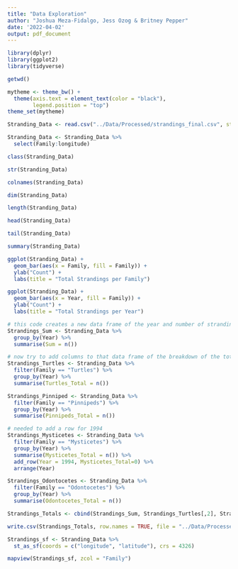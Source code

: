 ```yaml
---
title: "Data Exploration"
author: "Joshua Meza-Fidalgo, Jess Ozog & Britney Pepper"
date: '2022-04-02'
output: pdf_document
---
```


```r
library(dplyr)
library(ggplot2)
library(tidyverse)

getwd()

mytheme <- theme_bw() +
  theme(axis.text = element_text(color = "black"), 
        legend.position = "top")
theme_set(mytheme)
```


```r
Stranding_Data <- read.csv("../Data/Processed/strandings_final.csv", stringsAsFactors = TRUE)

Stranding_Data <- Stranding_Data %>%
  select(Family:longitude)
```


```r
class(Stranding_Data)

str(Stranding_Data)

colnames(Stranding_Data)

dim(Stranding_Data)

length(Stranding_Data)
```

```r
head(Stranding_Data)

tail(Stranding_Data)
```

```r
summary(Stranding_Data)
```

```r
ggplot(Stranding_Data) +
  geom_bar(aes(x = Family, fill = Family)) +
  ylab("Count") +
  labs(title = "Total Strandings per Family")

ggplot(Stranding_Data) +
  geom_bar(aes(x = Year, fill = Family)) +
  ylab("Count") +
  labs(title = "Total Strandings per Year")
```
```r
# this code creates a new data frame of the year and number of strandings that year
Strandings_Sum <- Stranding_Data %>%
  group_by(Year) %>%
  summarise(Sum = n())

# now try to add columns to that data frame of the breakdown of the totals of each group
Strandings_Turtles <- Stranding_Data %>%
  filter(Family == "Turtles") %>%
  group_by(Year) %>%
  summarise(Turtles_Total = n())

Strandings_Pinniped <- Stranding_Data %>%
  filter(Family == "Pinnipeds") %>%
  group_by(Year) %>%
  summarise(Pinnipeds_Total = n())

# needed to add a row for 1994
Strandings_Mysticetes <- Stranding_Data %>%
  filter(Family == "Mysticetes") %>%
  group_by(Year) %>%
  summarise(Mysticetes_Total = n()) %>%
  add_row(Year = 1994, Mysticetes_Total=0) %>%
  arrange(Year)

Strandings_Odontocetes <- Stranding_Data %>%
  filter(Family == "Odontocetes") %>%
  group_by(Year) %>%
  summarise(Odontocetes_Total = n())

Strandings_Totals <- cbind(Strandings_Sum, Strandings_Turtles[,2], Strandings_Pinniped[,2], Strandings_Mysticetes[,2], Strandings_Odontocetes[,2])

write.csv(Strandings_Totals, row.names = TRUE, file = "../Data/Processed/strandings_totals.csv")
```


```r
Strandings_sf <- Stranding_Data %>%
  st_as_sf(coords = c("longitude", "latitude"), crs = 4326)

mapview(Strandings_sf, zcol = "Family")
```